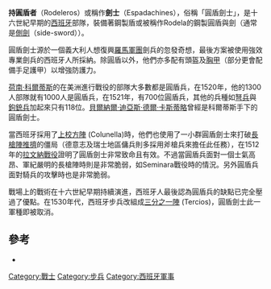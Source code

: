 '''持圓盾者'''（Rodeleros）或稱作'''劍士'''（Espadachines），俗稱「圓盾劍士」，是十六世紀早期的[[西班牙|西班牙]]部隊，裝備著鋼製盾或被稱作Rodela的鋼製圓盾與劍（通常是[[側劍|側劍]]（side-sword））。

圓盾劍士源於一個義大利人想復興[[羅馬軍團|羅馬軍團]]劍兵的忽發奇想，最後方案被使用強效專業劍兵的西班牙人所採納。除圓盾以外，他們亦多配有頭盔及[[胸甲|胸甲]]（部分更會配備手足護甲）以增強防護力。

[[荷南·科爾蒂斯|荷南·科爾蒂斯]]的在美洲進行戰役的部隊大多數都是圓盾兵，在1520年，他的1300人部隊就有1000人是圓盾兵，在1521年，有700位圓盾兵，其他的兵種如[[弩兵|弩兵]]與[[鉤銃兵|鉤銃兵]]加起來只有118位。[[貝爾納爾·迪亞斯·德爾·卡斯蒂略|貝爾納爾·迪亞斯·德爾·卡斯蒂略]]曾經是科爾蒂斯手下的圓盾劍士。

當西班牙採用了[[槍刺與射擊|上校方陣]] (Colunella)時，他們也使用了一小群圓盾劍士來打破[[長槍陣推擠|長槍陣推擠]]的僵局（德意志及瑞士地區傭兵則多採用斧槍兵來擔任此任務），在1512年的[[拉文納戰役|拉文納戰役]]證明了圓盾劍士非常致命且有效。不過當圓盾兵面對一個士氣高昂、軍紀嚴明的長槍陣時則是非常脆弱，如Seminara戰役時的情況。另外圓盾兵面對騎兵的攻擊時也是非常脆弱。

戰場上的戰術在十六世紀早期持續演進，西班牙人最後認為圓盾兵的缺點已完全壓過了優點。在1530年代，西班牙步兵改組成[[西班牙大方陣|三分之一陣]] (Tercios)，圓盾劍士此一軍種即被取消。

==參考==
*{{cite book |first=Charles |last=Oman |authorlink=Charles Oman |title=A History of the Art of War in the Sixteenth Century |year=1991 |publisher=Greenhill Books |isbn=978-0947898694}}

[[Category:戰士|Category:戰士]]
[[Category:步兵|Category:步兵]]
[[Category:西班牙軍事|Category:西班牙軍事]]